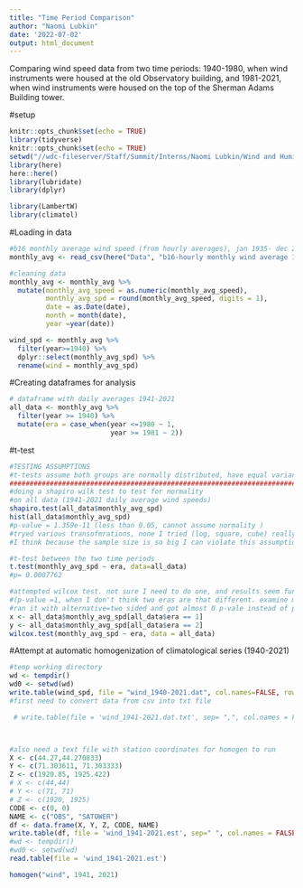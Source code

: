 ---
title: "Time Period Comparison"
author: "Naomi Lubkin"
date: '2022-07-02'
output: html_document
---
Comparing wind speed data from two time periods: 1940-1980, when wind instruments
were housed at the old Observatory building, and 1981-2021, when wind instruments
were housed on the top of the Sherman Adams Building tower. 

#setup
```{r setup, include=FALSE}
knitr::opts_chunk$set(echo = TRUE)
library(tidyverse)
knitr::opts_chunk$set(echo = TRUE)
setwd("//wdc-fileserver/Staff/Summit/Interns/Naomi Lubkin/Wind and Humidity Climate Trends")
library(here)
here::here()
library(lubridate)
library(dplyr)

library(LambertW)
library(climatol)
```


#Loading in data
```{r}
#b16 monthly average wind speed (from hourly averages), jan 1935- dec 2021
monthly_avg <- read_csv(here("Data", "b16-hourly monthly wind average 1935-2021.csv"))

#cleaning data
monthly_avg <- monthly_avg %>%
  mutate(monthly_avg_speed = as.numeric(monthly_avg_speed), 
         monthly_avg_spd = round(monthly_avg_speed, digits = 1), 
         date = as.Date(date), 
         month = month(date), 
         year =year(date)) 

wind_spd <- monthly_avg %>%
  filter(year>=1940) %>% 
  dplyr::select(monthly_avg_spd) %>% 
  rename(wind = monthly_avg_spd)


```

#Creating dataframes for analysis

```{r}
# dataframe with daily averages 1941-2021
all_data <- monthly_avg %>%
  filter(year >= 1940) %>%
  mutate(era = case_when(year <=1980 ~ 1, 
                         year >= 1981 ~ 2))

```



#t-test
```{r}
#TESTING ASSUMPTIONS
#t-tests assume both groups are normally distributed, have equal variances, so need to test for that first
######################################################################################
#doing a shapiro wilk test to test for normality 
#on all data (1941-2021 daily average wind speeds)
shapiro.test(all_data$monthly_avg_spd)
hist(all_data$monthly_avg_spd)
#p-value = 1.359e-11 (less than 0.05, cannot assume normality )
#tryed various transofmrations, none I tried (log, square, cube) really helped
#I think because the sample size is so big I can violate this assumption? 

#t-test between the two time periods
t.test(monthly_avg_spd ~ era, data=all_data)
#p= 0.0007762

#attempted wilcox test. not sure I need to do one, and results seem funky 
#(p-value =1, when I don't think two eras are that different. examine more closely before using
#ran it with alternative=two sided and got almost 0 p-vale instead of p-value 1. need to do more research
x <- all_data$monthly_avg_spd[all_data$era == 1]
y <- all_data$monthly_avg_spd[all_data$era == 2]
wilcox.test(monthly_avg_spd ~ era, data = all_data)
```

#Attempt at automatic homogenization of climatological series (1940-2021)
```{r}
#temp working directory
wd <- tempdir()
wd0 <- setwd(wd)
write.table(wind_spd, file = "wind_1940-2021.dat", col.names=FALSE, row.names = FALSE)
#first need to convert data from csv into txt file

 # write.table(file = 'wind_1941-2021.dat.txt', sep= ",", col.names = FALSE, row.names = FALSE)



#also need a text file with station coordinates for homogen to run 
X <- c(44.27,44.270833)
Y <- c(71.303611, 71.303333)
Z <- c(1920.85, 1925.422)
# X <- c(44,44)
# Y <- c(71, 71)
# Z <- c(1920, 1925)
CODE <- c(0, 0)
NAME <- c("OBS", "SATOWER")
df <- data.frame(X, Y, Z, CODE, NAME)
write.table(df, file = 'wind_1941-2021.est', sep=" ", col.names = FALSE, row.names = FALSE)
#wd <- tempdir()
#wd0 <- setwd(wd)
read.table(file = 'wind_1941-2021.est')

homogen("wind", 1941, 2021)
```

